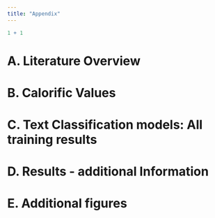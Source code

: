 ```yaml
---
title: "Appendix"
---
```


<!-- # Appendix -->

```r
1 + 1
```

# A. Literature Overview


# B. Calorific Values


# C. Text Classification models: All training results


# D. Results - additional Information


# E. Additional figures
